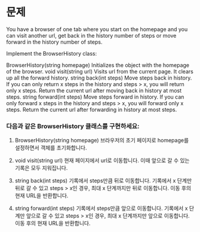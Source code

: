 # 문제

You have a browser of one tab where you start on the homepage and you can visit another url, get back in the history number of steps or move forward in the history number of steps.

Implement the BrowserHistory class:

BrowserHistory(string homepage) Initializes the object with the homepage of the browser.
void visit(string url) Visits url from the current page. It clears up all the forward history.
string back(int steps) Move steps back in history. If you can only return x steps in the history and steps > x, you will return only x steps. Return the current url after moving back in history at most steps.
string forward(int steps) Move steps forward in history. If you can only forward x steps in the history and steps > x, you will forward only x steps. Return the current url after forwarding in history at most steps.

### 다음과 같은 BrowserHistory 클래스를 구현하세요:

1. BrowserHistory(string homepage)
   브라우저의 초기 페이지로 homepage를 설정하면서 객체를 초기화합니다.

2. void visit(string url)
   현재 페이지에서 url로 이동합니다. 이때 앞으로 갈 수 있는 기록은 모두 지워집니다.

3. string back(int steps)
   기록에서 steps만큼 뒤로 이동합니다. 기록에서 x 단계만 뒤로 갈 수 있고 steps > x인 경우, 최대 x 단계까지만 뒤로 이동합니다. 이동 후의 현재 URL을 반환합니다.

4. string forward(int steps)
   기록에서 steps만큼 앞으로 이동합니다. 기록에서 x 단계만 앞으로 갈 수 있고 steps > x인 경우, 최대 x 단계까지만 앞으로 이동합니다. 이동 후의 현재 URL을 반환합니다.
